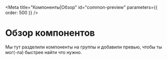 

<Meta title="Компоненты|Обзор" id="common-preview" parameters={{ order: 500 }} />

# Обзор компонентов

Мы тут разделили компоненты на группы и добавили превью, чтобы ты мог(-ла) быстрее найти что нужно.

<ComponentsGrid />
